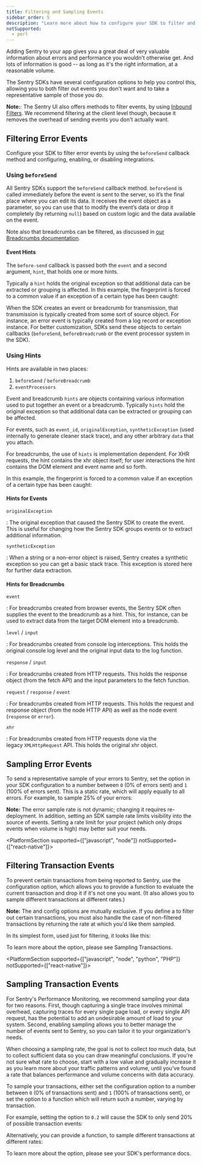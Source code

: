 ```yaml
---
title: Filtering and Sampling Events
sidebar_order: 5
description: "Learn more about how to configure your SDK to filter and sample events reported to Sentry."
notSupported:
  - perl
---
```


Adding Sentry to your app gives you a great deal of very valuable information about errors and performance you wouldn't otherwise get. And lots of information is good -- as long as it's the right information, at a reasonable volume.

The Sentry SDKs have several configuration options to help you control this, allowing you to both filter out events you don't want and to take a representative sample of those you do.

**Note:**: The Sentry UI also offers methods to filter events, by using [Inbound Filters](/product/error-monitoring/filtering/). We recommend filtering at the client level though, because it removes the overhead of sending events you don't actually want.

## Filtering Error Events

Configure your SDK to filter error events by using the `beforeSend` callback method and configuring, enabling, or disabling integrations.

### Using `beforeSend`

All Sentry SDKs support the `beforeSend` callback method. `beforeSend` is called immediately before the event is sent to the server, so it’s the final place where you can edit its data. It receives the event object as a parameter, so you can use that to modify the event’s data or drop it completely (by returning `null`) based on custom logic and the data available on the event.

<PlatformContent includePath="configuration/before-send" />

Note also that breadcrumbs can be filtered, as discussed in [our Breadcrumbs documentation](/product/error-monitoring/breadcrumbs/).

#### Event Hints

The `before-send` callback is passed both the `event` and a second argument, `hint`, that holds one or more hints.

Typically a `hint` holds the original exception so that additional data can be extracted or grouping is affected. In this example, the fingerprint is forced to a common value if an exception of a certain type has been caught:

<PlatformContent includePath="configuration/before-send-hint" />

When the SDK creates an event or breadcrumb for transmission, that transmission is typically created from some sort of source object. For instance, an error event is typically created from a log record or exception instance. For better customization, SDKs send these objects to certain callbacks (`beforeSend`, `beforeBreadcrumb` or the event processor system in the SDK).

### Using Hints

Hints are available in two places:

1. `beforeSend` / `beforeBreadcrumb`
2. `eventProcessors`

Event and breadcrumb `hints` are objects containing various information used to put together an event or a breadcrumb. Typically `hints` hold the original exception so that additional data can be extracted or grouping can be affected.

For events, such as `event_id`, `originalException`, `syntheticException` (used internally to generate cleaner stack trace), and any other arbitrary `data` that you attach.

For breadcrumbs, the use of `hints` is implementation dependent. For XHR requests, the hint contains the xhr object itself; for user interactions the hint contains the DOM element and event name and so forth.

In this example, the fingerprint is forced to a common value if an exception of a certain type has been caught:

<PlatformContent includePath="configuration/before-send-fingerprint" />

#### Hints for Events

`originalException`

: The original exception that caused the Sentry SDK to create the event. This is useful for changing how the Sentry SDK groups events or to extract additional information.

`syntheticException`

: When a string or a non-error object is raised, Sentry creates a synthetic exception so you can get a basic stack trace. This exception is stored here for further data extraction.

#### Hints for Breadcrumbs

`event`

: For breadcrumbs created from browser events, the Sentry SDK often supplies the event to the breadcrumb as a hint. This, for instance, can be used to extract data from the target DOM element into a breadcrumb.

`level` / `input`

: For breadcrumbs created from console log interceptions. This holds the original console log level and the original input data to the log function.

`response` / `input`

: For breadcrumbs created from HTTP requests. This holds the response object (from the fetch API) and the input parameters to the fetch function.

`request` / `response` / `event`

: For breadcrumbs created from HTTP requests. This holds the request and response object (from the node HTTP API) as well as the node event (`response` or `error`).

`xhr`

: For breadcrumbs created from HTTP requests done via the legacy `XMLHttpRequest` API. This holds the original xhr object.

<PlatformContent includePath="configuration/decluttering" />

## Sampling Error Events

To send a representative sample of your errors to Sentry, set the <PlatformIdentifier name="sample-rate" /> option in your SDK configuration to a number between `0` (0% of errors sent) and `1` (100% of errors sent). This is a static rate, which will apply equally to all errors. For example, to sample 25% of your errors:

<PlatformContent includePath="configuration/sample-rate" />

**Note:** The error sample rate is not dynamic; changing it requires re-deployment. In addition, setting an SDK sample rate limits visibility into the source of events. Setting a rate limit for your project (which only drops events when volume is high) may better suit your needs.

<PlatformSection supported={["javascript", "node"]} notSupported={["react-native"]}>

## Filtering Transaction Events

To prevent certain transactions from being reported to Sentry, use the <PlatformIdentifier name="traces-sampler" /> configuration option, which allows you to provide a function to evaluate the current transaction and drop it if it's not one you want. (It also allows you to sample different transactions at different rates.)

**Note:** The <PlatformIdentifier name="traces-sampler" /> and <PlatformIdentifier name="traces-sample-rate" /> config options are mutually exclusive. If you define a <PlatformIdentifier name="traces-sampler" /> to filter out certain transactions, you must also handle the case of non-filtered transactions by returning the rate at which you'd like them sampled.

In its simplest form, used just for filtering, it looks like this:

<PlatformContent includePath="performance/traces-sampler-as-filter" />

To learn more about the <PlatformIdentifier name="traces-sampler" /> option, please see <PlatformLink to="/performance/sampling/">Sampling Transactions</PlatformLink>.

</PlatformSection>

<PlatformSection supported={["javascript", "node", "python", "PHP"]} notSupported={["react-native"]}>

## Sampling Transaction Events

For Sentry's Performance Monitoring, we recommend sampling your data for two reasons. First, though capturing a single trace involves minimal overhead, capturing traces for every single page load, or every single API request, has the potential to add an undesirable amount of load to your system. Second, enabling sampling allows you to better manage the number of events sent to Sentry, so you can tailor it to your organization's needs.

When choosing a sampling rate, the goal is not to collect *too* much data, but to collect sufficient data so you can draw meaningful conclusions. If you’re not sure what rate to choose, start with a low value and gradually increase it as you learn more about your traffic patterns and volume, until you’ve found a rate that balances performance and volume concerns with data accuracy.

To sample your transactions, either set the <PlatformIdentifier name="traces-sample-rate" /> configuration option to a number between `0` (0% of transactions sent) and `1` (100% of transactions sent), or set the <PlatformIdentifier name="traces-sampler" /> option to a function which will return such a number, varying by transaction.

For example, setting the <PlatformIdentifier name="traces-sample-rate" /> option to `0.2` will cause the SDK to only send 20% of possible transaction events:

<PlatformContent includePath="performance/traces-sample-rate" />

Alternatively, you can provide a <PlatformIdentifier name="traces-sampler" /> function, to sample different transactions at different rates:

<PlatformContent includePath="performance/traces-sampler-as-sampler" />

To learn more about the <PlatformIdentifier name="traces-sampler" /> option, please see your SDK's <PlatformLink to="/performance/">performance docs</PlatformLink>.

</PlatformSection>
